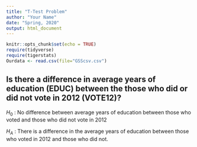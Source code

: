 ```yaml
---
title: "T-Test Problem"
author: "Your Name"
date: "Spring, 2020"
output: html_document
---
```


```r
knitr::opts_chunk$set(echo = TRUE)
require(tidyverse)
require(tigerstats)
Ourdata <- read.csv(file="GSScsv.csv")
```


## Is there a difference in  average years of education (EDUC) between the those who did or did not vote in 2012 (VOTE12)?

$H_0$ : No difference between average years of education between those who voted and those who did not vote in 2012  

$H_A$ : There is a difference in the average years of education between those who voted in 2012 and those who did not. 